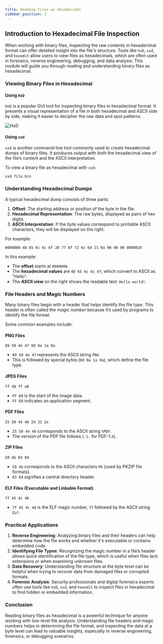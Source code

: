 ```yaml
---
title: Reading Files as Hexadecimal
sidebar_position: 3
---
```


## Introduction to Hexadecimal File Inspection

When working with binary files, inspecting the raw contents in hexadecimal format can offer detailed insight into the file's structure. Tools like `hxD`, `xxd`, and `hexedit` allow users to view files as hexadecimals, which are often used in forensics, reverse engineering, debugging, and data analysis. This module will guide you through reading and understanding binary files as hexadecimal.

### Viewing Binary Files in Hexadecimal

#### Using `HxD`

`HxD` is a popular GUI tool for inspecting binary files in hexadecimal format. It presents a visual representation of a file in both hexadecimal and ASCII side by side, making it easier to decipher the raw data and spot patterns.

![HxD](../../static/img/hxd.png)

#### Using `xxd`

`xxd` is another command-line tool commonly used to create hexadecimal dumps of binary files. It produces output with both the hexadecimal view of the file’s content and the ASCII interpretation.

To view a binary file as hexadecimal with `xxd`:

```bash
xxd file.bin
```

### Understanding Hexadecimal Dumps

A typical hexadecimal dump consists of three parts:
1. **Offset**: The starting address or position of the byte in the file.
2. **Hexadecimal Representation**: The raw bytes, displayed as pairs of hex digits.
3. **ASCII Interpretation**: If the byte values correspond to printable ASCII characters, they will be displayed on the right.

For example:

```
0000000 48 65 6c 6c 6f 20 77 6f 72 6c 64 21 0a 00 00 00 0000010
```

In this example:
- The **offset** starts at `0000000`.
- The **hexadecimal values** are `48 65 6c 6c 6f`, which convert to ASCII as "Hello".
- The **ASCII view** on the right shows the readable text: `Hello world!`.

### File Headers and Magic Numbers

Many binary files begin with a header that helps identify the file type. This header is often called the *magic number* because it’s used by programs to identify the file format.

Some common examples include:

#### PNG Files

```
89 50 4e 47 0d 0a 1a 0a
```

- `89 50 4e 47` represents the ASCII string `PNG`.
- This is followed by special bytes (`0d 0a 1a 0a`), which define the file type.

#### JPEG Files

```
ff d8 ff e0
```

- `FF D8` is the start of the image data.
- `FF E0` indicates an application segment.

#### PDF Files

```
25 50 44 46 2d 31 2e
```

- `25 50 44 46` corresponds to the ASCII string `%PDF`.
- The version of the PDF file follows (`-1.` for PDF-1.x).

#### ZIP Files

```
50 4b 03 04
```

- `50 4b` corresponds to the ASCII characters `PK` (used by PKZIP file formats).
- `03 04` signifies a central directory header.

#### ELF Files (Executable and Linkable Format)

```
7f 45 4c 46
```

- `7f 45 4c 46` is the ELF magic number, `7f` followed by the ASCII string `ELF`.

### Practical Applications

1. **Reverse Engineering**: Analyzing binary files and their headers can help determine how the file works and whether it's executable or contains embedded code.
2. **Identifying File Types**: Recognizing the magic number in a file’s header allows quick identification of the file type, which is useful when files lack extensions or when examining unknown files.
3. **Data Recovery**: Understanding file structure at the byte level can be helpful when trying to recover data from damaged files or corrupted formats.
4. **Forensic Analysis**: Security professionals and digital forensics experts often use tools like `hxD`, `xxd`, and `hexedit` to inspect files in hexadecimal to find hidden or embedded information.

### Conclusion

Reading binary files as hexadecimal is a powerful technique for anyone working with low-level file analysis. Understanding file headers and magic numbers helps in determining the file format, and inspecting the data at a byte level can lead to valuable insights, especially in reverse engineering, forensics, or debugging scenarios.
